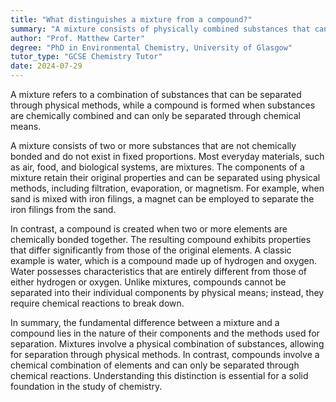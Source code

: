 ```yaml
---
title: "What distinguishes a mixture from a compound?"
summary: "A mixture consists of physically combined substances that can be separated easily, whereas a compound is formed from chemically combined elements and requires chemical methods for separation."
author: "Prof. Matthew Carter"
degree: "PhD in Environmental Chemistry, University of Glasgow"
tutor_type: "GCSE Chemistry Tutor"
date: 2024-07-29
---
```


A mixture refers to a combination of substances that can be separated through physical methods, while a compound is formed when substances are chemically combined and can only be separated through chemical means.

A mixture consists of two or more substances that are not chemically bonded and do not exist in fixed proportions. Most everyday materials, such as air, food, and biological systems, are mixtures. The components of a mixture retain their original properties and can be separated using physical methods, including filtration, evaporation, or magnetism. For example, when sand is mixed with iron filings, a magnet can be employed to separate the iron filings from the sand.

In contrast, a compound is created when two or more elements are chemically bonded together. The resulting compound exhibits properties that differ significantly from those of the original elements. A classic example is water, which is a compound made up of hydrogen and oxygen. Water possesses characteristics that are entirely different from those of either hydrogen or oxygen. Unlike mixtures, compounds cannot be separated into their individual components by physical means; instead, they require chemical reactions to break down.

In summary, the fundamental difference between a mixture and a compound lies in the nature of their components and the methods used for separation. Mixtures involve a physical combination of substances, allowing for separation through physical methods. In contrast, compounds involve a chemical combination of elements and can only be separated through chemical reactions. Understanding this distinction is essential for a solid foundation in the study of chemistry.
    